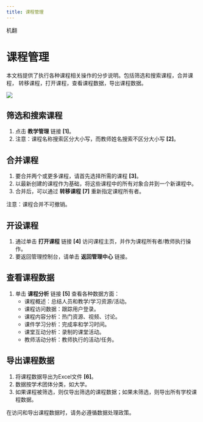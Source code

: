 ```yaml
---
title: 课程管理
---
```



机翻
# 课程管理

本文档提供了执行各种课程相关操作的分步说明。包括筛选和搜索课程，合并课程，
转移课程，打开课程，查看课程数据，导出课程数据。

![](/img/ulearning/admin/course01.png)

 ## 筛选和搜索课程 
 1. 点击 **教学管理** 链接 **[1]**。 
 2. 注意：课程名称搜索区分大小写，而教师姓名搜索不区分大小写 **[2]**。 
 
 ## 合并课程 
 1. 要合并两个或更多课程，请首先选择所需的课程 **[3]**。 
 2. 以最新创建的课程作为基础，将这些课程中的所有对象合并到一个新课程中。 
 3. 合并后，可以通过 **转移课程** **[7]** 重新指定课程所有者。

<Callout type="warning" emoji="ℹ️"> 
   注意：课程合并不可撤销。
</Callout>

 ## 开设课程 
 1. 通过单击 **打开课程** 链接 **[4]** 访问课程主页，并作为课程所有者/教师执行操作。 
 2. 要返回管理控制台，请单击 **返回管理中心** 链接。 
 
 ## 查看课程数据 
 1. 单击 **课程分析** 链接 **[5]** 查看各种数据方面： 
     - 课程概述：总结人员和教学/学习资源/活动。 
     - 课程访问数据：跟踪用户登录。 
     - 课程内容分析：热门资源、视频、讨论。 
     - 课件学习分析：完成率和学习时间。 
     - 课堂互动分析：录制的课堂活动。 
     - 教师活动分析：教师执行的活动/任务。 
 
 ## 导出课程数据 
 1. 将课程数据导出为Excel文件 **[6]**。 
 2. 数据按学术团体分类，如大学。 
 3. 如果课程被筛选，则仅导出筛选的课程数据；如果未筛选，则导出所有学校课程数据。

<Callout type="info" emoji="ℹ️"> 
    在访问和导出课程数据时，请务必遵循数据处理政策。
</Callout>